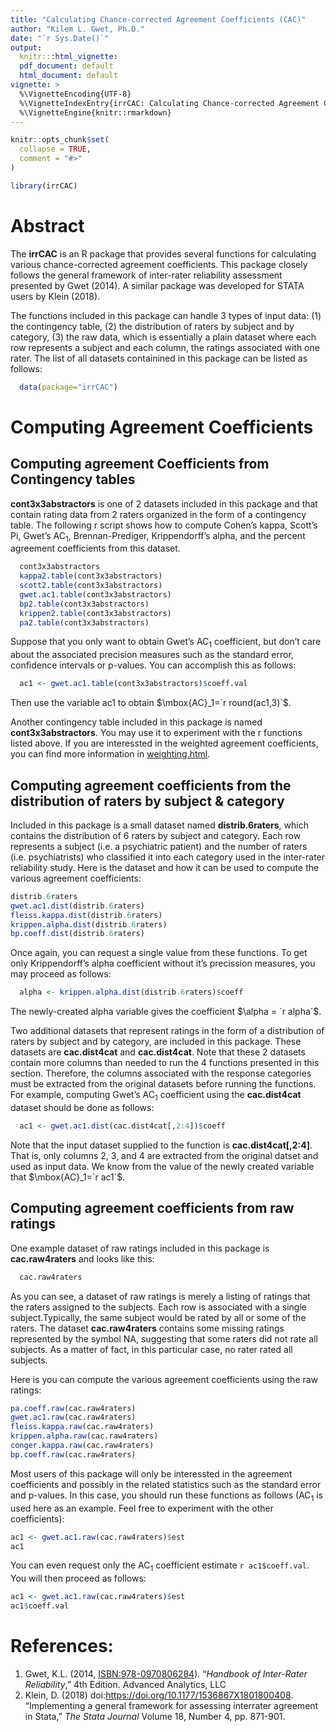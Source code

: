 ```yaml
---
title: "Calculating Chance-corrected Agreement Coefficients (CAC)"
author: "Kilem L. Gwet, Ph.D."
date: "`r Sys.Date()`"
output: 
  knitr:::html_vignette:
  pdf_document: default
  html_document: default
vignette: >
  %\VignetteEncoding{UTF-8}
  %\VignetteIndexEntry{irrCAC: Calculating Chance-corrected Agreement Coefficients (CAC)}
  %\VignetteEngine{knitr::rmarkdown}
---
```


```r
knitr::opts_chunk$set(
  collapse = TRUE,
  comment = "#>"
)
```

```r
library(irrCAC)
```

# Abstract

The **irrCAC** is an R package that provides several functions for calculating various chance-corrected agreement coefficients. This package closely follows the general framework of inter-rater reliability assessment presented by Gwet (2014). A similar package was developed for STATA users by Klein (2018).


The functions included in this package can handle 3 types of input data: (1) the contingency table, (2) the distribution
of raters by subject and by category, (3) the raw data, which is essentially a plain dataset where each row represents 
a subject and each column, the ratings associated with one rater. The list of all datasets containined in this package can
be listed as follows:

```r
  data(package="irrCAC")
```

# Computing Agreement Coefficients

##  Computing agreement Coefficients from Contingency tables

**cont3x3abstractors** is one of 2 datasets included in this package and that contain rating data from 2 raters organized in the form of a contingency table. The following r script shows how to compute Cohen's kappa, Scott's Pi, Gwet's $\mbox{AC}_1$, Brennan-Prediger, Krippendorff's alpha, and the percent agreement coefficients from this dataset.
```r
  cont3x3abstractors
  kappa2.table(cont3x3abstractors)
  scott2.table(cont3x3abstractors)
  gwet.ac1.table(cont3x3abstractors)
  bp2.table(cont3x3abstractors)
  krippen2.table(cont3x3abstractors)
  pa2.table(cont3x3abstractors)
```
Suppose that you only want to obtain Gwet's $\mbox{AC}_1$ coefficient, but don't care about the associated precision measures such as the standard error, confidence intervals or p-values. You can accomplish this as follows:  
```r
  ac1 <- gwet.ac1.table(cont3x3abstractors)$coeff.val
```
Then use the variable ac1 to obtain $\mbox{AC}_1=`r round(ac1,3)`$.


Another contingency table included in this package is named **cont3x3abstractors**.  You may use it to experiment with the r functions listed above. If you are interessted in the weighted agreement coefficients, you can find more information in [weighting.html](weighting.html).


## Computing agreement coefficients from the distribution of raters by subject & category

Included in this package is a small dataset named **distrib.6raters**, which contains the distribution of 6 raters by subject and category. Each row represents a subject (i.e.  a psychiatric patient) and the number of raters (i.e. psychiatrists) who classified it into each category used in the inter-rater reliability study. Here is the dataset and how it can be used to compute the various agreement coefficients:
```r
distrib.6raters
gwet.ac1.dist(distrib.6raters)
fleiss.kappa.dist(distrib.6raters)
krippen.alpha.dist(distrib.6raters)
bp.coeff.dist(distrib.6raters)
```
Once again, you can request a single value from these functions. To get only Krippendorff's alpha coefficient without it's precission measures, you may proceed as follows:
```r
  alpha <- krippen.alpha.dist(distrib.6raters)$coeff
```
The newly-created alpha variable gives the coefficient $\alpha = `r alpha`$. 

Two additional datasets that represent ratings in the form of a distribution of raters by subject and by category, are included in this package. These datasets are **cac.dist4cat** and **cac.dist4cat**. Note that these 2 datasets contain more columns than needed to run the 4 functions presented in this section. Therefore, the columns associated with the response categories must be extracted from the original datasets before running the functions. For example, computing Gwet's $\mbox{AC}_1$ coefficient using the **cac.dist4cat** dataset should be done as follows:
```r
  ac1 <- gwet.ac1.dist(cac.dist4cat[,2:4])$coeff
``` 

Note that the input dataset supplied to the \emph{gwet.ac1.dist} function is **cac.dist4cat[,2:4]**. That is, only columns 2, 3, and 4 are extracted from the original datset and used as input data. We know from the value of the newly created variable \emph{ac1} that $\mbox{AC}_1=`r ac1`$.

## Computing agreement coefficients from raw ratings

One example dataset of raw ratings included in this package is **cac.raw4raters** and looks like this:
```r
  cac.raw4raters
```
As you can see, a dataset of raw ratings is merely a listing of ratings that the raters assigned to the subjects.  Each row is associated with a single subject.Typically, the same subject would be rated by all or some of the raters.  The dataset **cac.raw4raters** contains some missing ratings represented by the symbol NA, suggesting that some raters did not rate all subjects. As a matter of fact, in this particular case, no rater rated all subjects.  

Here is you can compute the various agreement coefficients using the raw ratings:
```r
pa.coeff.raw(cac.raw4raters)
gwet.ac1.raw(cac.raw4raters)
fleiss.kappa.raw(cac.raw4raters)
krippen.alpha.raw(cac.raw4raters)
conger.kappa.raw(cac.raw4raters)
bp.coeff.raw(cac.raw4raters)
```
Most users of this package will only be interessted in the agreement coefficients and possibly in the related statistics such as the standard error and p-values.  In this case, you should run these functions as follows ($\mbox{AC}_1$ is used here as an example. Feel free to experiment with the other coefficients):

```r
ac1 <- gwet.ac1.raw(cac.raw4raters)$est
ac1
```
You can even request only the $\mbox{AC}_1$ coefficient estimate `r ac1$coeff.val`.  You will then proceed as follows:
```r
ac1 <- gwet.ac1.raw(cac.raw4raters)$est
ac1$coeff.val
```




# References:
1. Gwet, K.L. (2014, [ISBN:978-0970806284](https://www.amazon.com/Handbook-Inter-Rater-Reliability-Definitive-Measuring/dp/0970806280/)). "*Handbook of Inter-Rater Reliability*," 4th Edition. Advanced Analytics, LLC
1. Klein, D. (2018) doi:<https://doi.org/10.1177/1536867X1801800408>. "Implementing a general framework for assessing interrater agreement in Stata," *The Stata Journal* Volume 18, Number 4, pp. 871-901.
